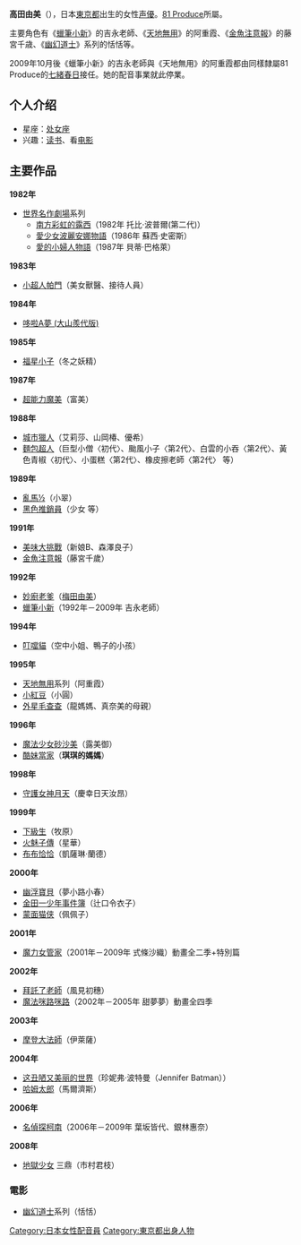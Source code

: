 
{{noteTA|G1=Anime}}
{{配音員
|名字= 高田由美
|圖像= 
|尺寸= 
|說明= 
|藝名= 
|英文名=
|本名=
|暱稱=
|配偶= 
|出生地= 
|出身地={{JPN}}[[東京都|東京都]]
|血型= O型
|生年= 1961
|生月= 9
|生日= 21
|歿年= 
|歿月= 
|歿日= 
|所屬= [[81_Produce|81 Produce]]
|任職年份= 1979年－
|出道作= {{lang|ja|蜜柑姫}}（廣播劇『{{lang|ja|瓜売小僧}}』）
|代表作= 藤宮千歲（[[金魚注意報|金魚注意報]]）<br />吉永綠老師（[[蠟筆小新|蠟筆小新]]）<br />阿重霞（[[天地無用!|天地無用!]]系列）<br />式條沙織（[[魔力女管家|魔力女管家]]）
|網站=
|其他= 
|module={{Japanese|embed=yes||japanese=高田 由美|kana=たかだ ゆみ|romaji=Takada Yumi}}
}}

'''高田由美'''（{{bd|1961年|9月21日|catIdx=Takada, Yumi}}），日本[[東京都|東京都]]出生的女性[[声優|声優]]。[[81_Produce|81 Produce]]所屬。

主要角色有《[[蠟筆小新|蠟筆小新]]》的吉永老師、《[[天地無用|天地無用]]》的阿重霞、《[[金魚注意報|金魚注意報]]》的藤宮千歳、《[[幽幻道士|幽幻道士]]》系列的恬恬等。

2009年10月後《蠟筆小新》的吉永老師與《天地無用》的阿重霞都由同樣隸屬81 Produce的[[七緒はるひ|七緒春日]]接任。她的配音事業就此停業。

==个人介绍==
*星座：[[处女座|处女座]]
*兴趣：[[读书|读书]]、看[[电影|电影]]

==主要作品==
'''1982年'''
*[[世界名作劇場|世界名作劇場]]系列
**[[南方彩虹的露西|南方彩虹的露西]]（1982年 托比·波普爾(第二代)）
**[[愛少女波麗安娜物語|愛少女波麗安娜物語]]（1986年 蘇西·史密斯）
**[[愛的小婦人物語|愛的小婦人物語]]（1987年 貝蒂·巴格萊）
'''1983年'''
*[[小超人帕門|小超人帕門]]（美女獸醫、接待人員）
'''1984年'''
*[[哆啦A夢_(1979年電視動畫)|哆啦A夢 (大山羨代版)]]
'''1985年'''
*[[福星小子|福星小子]]（冬之妖精）
'''1987年'''
*[[超能力魔美|超能力魔美]]（富美）
'''1988年'''
*[[城市獵人|城市獵人]]（艾莉莎、山岡椿、優希）
*[[麵包超人|麵包超人]]（巨型小僧〈初代〉、颱風小子〈第2代〉、白雲的小吞〈第2代〉、黃色青椒〈初代〉、小蛋糕〈第2代〉、橡皮擦老師〈第2代〉 等）
'''1989年'''
*[[亂馬½|亂馬½]]（小翠）
*[[黑色推銷員|黑色推銷員]]（少女 等）
'''1991年'''
*[[美味大挑戰|美味大挑戰]]（新娘B、森澤良子）
*[[金魚注意報|金魚注意報]]（藤宮千歲）
'''1992年'''
*[[妙廚老爹|妙廚老爹]]（[[梅田由美|梅田由美]]）
*[[蠟筆小新|蠟筆小新]]（1992年－2009年 吉永老師）
'''1994年'''
*[[叮噹貓|叮噹貓]]（空中小姐、鴨子的小孩）
'''1995年'''
*[[天地無用|天地無用]]系列（阿重霞）
*[[小紅豆_(漫畫)|小紅豆]]（小圓）
*[[外星毛查查|外星毛查查]]（龍媽媽、真奈美的母親）
'''1996年'''
*[[魔法少女砂沙美|魔法少女砂沙美]]（露美御）
*[[酷妹當家|酷妹當家]]（'''琪琪的媽媽'''）
'''1998年'''
*[[守護女神月天|守護女神月天]]（慶幸日天汝昂）
'''1999年'''
*[[下級生|下級生]]（牧原）
*[[火魅子傳|火魅子傳]]（星華）
*[[布布恰恰|布布恰恰]]（凱薩琳·蘭德）
'''2000年'''
*[[幽浮寶貝|幽浮寶貝]]（夢小路小春）
*[[金田一少年事件簿|金田一少年事件簿]]（辻口令衣子）
*[[蒙面猫侠|蒙面猫侠]]（佩佩子）
'''2001年'''
*[[魔力女管家|魔力女管家]]（2001年－2009年 式條沙織）動畫全二季+特別篇
'''2002年'''
*[[拜託了老師|拜託了老師]]（風見初穗）
*[[魔法咪路咪路|魔法咪路咪路]]（2002年－2005年 甜夢夢）動畫全四季
'''2003年'''
*[[摩登大法師|摩登大法師]]（伊萊薩）
'''2004年'''
*[[这丑陋又美丽的世界|这丑陋又美丽的世界]]（珍妮弗·波特曼（Jennifer Batman））
*[[哈姆太郎|哈姆太郎]]（馬爾濟斯）
'''2006年'''
*[[名偵探柯南|名偵探柯南]]（2006年－2009年 葉坂皆代、銀林惠奈）
'''2008年'''
*[[地獄少女|地獄少女]] 三鼎（市村君枝）

=== 電影 ===
*[[幽幻道士|幽幻道士]]系列（恬恬）

{{81 Produce}}
{{Authority control}}

{{DEFAULTSORT:Takada, Yumi}}
[[Category:日本女性配音員|Category:日本女性配音員]]
[[Category:東京都出身人物|Category:東京都出身人物]]